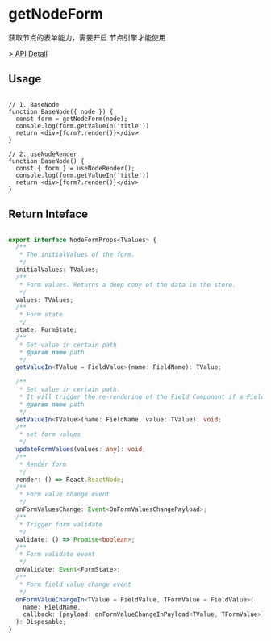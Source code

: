 # getNodeForm

获取节点的表单能力，需要开启 节点引擎才能使用

[> API Detail](https://flowgram.ai/auto-docs/editor/functions/getNodeForm.html)


## Usage

```tsx pure

// 1. BaseNode
function BaseNode({ node }) {
  const form = getNodeForm(node);
  console.log(form.getValueIn('title'))
  return <div>{form?.render()}</div>
}

// 2. useNodeRender
function BaseNode() {
  const { form } = useNodeRender();
  console.log(form.getValueIn('title'))
  return <div>{form?.render()}</div>
}

```

## Return Inteface

```ts pure

export interface NodeFormProps<TValues> {
  /**
   * The initialValues of the form.
   */
  initialValues: TValues;
  /**
   * Form values. Returns a deep copy of the data in the store.
   */
  values: TValues;
  /**
   * Form state
   */
  state: FormState;
  /**
   * Get value in certain path
   * @param name path
   */
  getValueIn<TValue = FieldValue>(name: FieldName): TValue;

  /**
   * Set value in certain path.
   * It will trigger the re-rendering of the Field Component if a Field is related to this path
   * @param name path
   */
  setValueIn<TValue>(name: FieldName, value: TValue): void;
  /**
   * set form values
   */
  updateFormValues(values: any): void;
  /**
   * Render form
   */
  render: () => React.ReactNode;
  /**
   * Form value change event
   */
  onFormValuesChange: Event<OnFormValuesChangePayload>;
  /**
   * Trigger form validate
   */
  validate: () => Promise<boolean>;
  /**
   * Form validate event
   */
  onValidate: Event<FormState>;
  /**
   * Form field value change event
   */
  onFormValueChangeIn<TValue = FieldValue, TFormValue = FieldValue>(
    name: FieldName,
    callback: (payload: onFormValueChangeInPayload<TValue, TFormValue>) => void
  ): Disposable;
}

```

